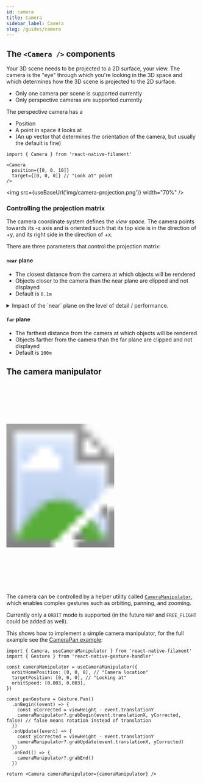 ```yaml
---
id: camera
title: Camera
sidebar_label: Camera
slug: /guides/camera
---
```



## The `<Camera />` components

Your 3D scene needs to be projected to a 2D surface, your view. The camera is the "eye" through which you're looking
in the 3D space and which determines how the 3D scene is projected to the 2D surface.

- Only one camera per scene is supported currently
- Only perspective cameras are supported currently

The perspective camera has a 

- Position
- A point in space it looks at
- (An up vector that determines the orientation of the camera, but usually the default is fine)

```tsx
import { Camera } from 'react-native-filament'

<Camera
  position={[0, 0, 10]}
  target={[0, 0, 0]} // "Look at" point
/>
```

<img src={useBaseUrl('img/camera-projection.png')} width="70%" />

### Controlling the projection matrix

The camera coordinate system defines the *view space*. The camera points towards its -z axis
and is oriented such that its top side is in the direction of +y, and its right side in the
direction of +x.

There are three parameters that control the projection matrix:

#### `near` plane

- The closest distance from the camera at which objects will be rendered
- Objects closer to the camera than the near plane are clipped and not displayed
- Default is `0.1m`

<details>
    <summary>Impact of the `near` plane on the level of detail / performance.</summary>

The `near` plane greatly affects the depth buffer resolution (the level of detail). For performance reasons, it is recommended to keep the near plane as far as possible (default is `0.1m`).
The table below shows how the precision drops for various `near` plane values (smaller values are better).

 | near (m) | 1 m    | 10 m   | 100 m  | 1 Km   |
 |----------|--------|--------|--------|--------|
 | 0.001    | 7.2e-5 | 0.0043 | 0.4624 | 48.58  |
 | 0.01     | 6.9e-6 | 0.0001 | 0.0430 | 4.62   |
 | 0.1      | 3.6e-7 | 7.0e-5 | 0.0072 | 0.43   |
 | 1.0      | 0      | 3.8e-6 | 0.0007 | 0.07   |
 
 </details>

#### `far` plane

- The farthest distance from the camera at which objects will be rendered
- Objects farther from the camera than the far plane are clipped and not displayed
- Default is `100m`

## The camera manipulator

<div class="image-container">
  <svg xmlns="http://www.w3.org/2000/svg" width="283" height="535">
    <image href={useBaseUrl("img/demo-camera-pan.gif")} x="18" y="33" width="247" height="469" />
    <image href={useBaseUrl("img/frame.png")} width="283" height="535" />
  </svg>
</div>

The camera can be controlled by a helper utility called [`CameraManipulator`](../api/interfaces/CameraManipulator), which enables complex gestures such as orbiting, panning, and zooming.

Currently only a `ORBIT` mode is supported (in the future `MAP` and `FREE_FLIGHT` could be added as well).

This shows how to implement a simple camera manipulator, for the full example see the [CameraPan example](https://github.com/margelo/react-native-filament/blob/main/package/example/Shared/src/CameraPan.tsx):

```tsx
import { Camera, useCameraManipulator } from 'react-native-filament'
import { Gesture } from 'react-native-gesture-handler'

const cameraManipulator = useCameraManipulator({
  orbitHomePosition: [0, 0, 8], // "Camera location"
  targetPosition: [0, 0, 0], // "Looking at"
  orbitSpeed: [0.003, 0.003],
})

const panGesture = Gesture.Pan()
  .onBegin((event) => {
    const yCorrected = viewHeight - event.translationY
    cameraManipulator?.grabBegin(event.translationX, yCorrected, false) // false means rotation instead of translation
  })
  .onUpdate((event) => {
    const yCorrected = viewHeight - event.translationY
    cameraManipulator?.grabUpdate(event.translationX, yCorrected)
  })
  .onEnd(() => {
    cameraManipulator?.grabEnd()
  })

return <Camera cameraManipulator={cameraManipulator} />
```


